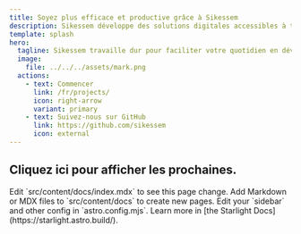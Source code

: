 ```yaml
---
title: Soyez plus efficace et productive grâce à Sikessem
description: Sikessem développe des solutions digitales accessibles à tous.
template: splash
hero:
  tagline: Sikessem travaille dur pour faciliter votre quotidien en développant des solutions digitales prêtes à l'emploi.
  image:
    file: ../../../assets/mark.png
  actions:
    - text: Commencer
      link: /fr/projects/
      icon: right-arrow
      variant: primary
    - text: Suivez-nous sur GitHub
      link: https://github.com/sikessem
      icon: external
---
```



<div x-data="{open:false}">
	<h2 x-on:click="open=true" x-show="! open">
		<Card title="Prochaines étapes" icon="right-caret">
			Cliquez ici pour afficher les prochaines.
		</Card>
	</h2>
	<div x-show="open">
		<CardGrid stagger>
			<Card title="Update content" icon="pencil">
				Edit `src/content/docs/index.mdx` to see this page change.
			</Card>
			<Card title="Add new content" icon="add-document">
				Add Markdown or MDX files to `src/content/docs` to create new pages.
			</Card>
			<Card title="Configure your site" icon="setting">
				Edit your `sidebar` and other config in `astro.config.mjs`.
			</Card>
			<Card title="Read the docs" icon="open-book">
				Learn more in [the Starlight Docs](https://starlight.astro.build/).
			</Card>
		</CardGrid>
	</div>
</div>
